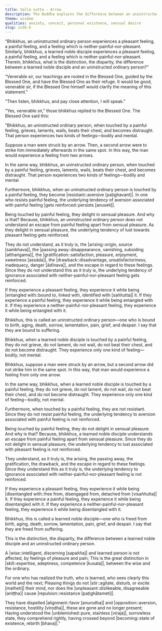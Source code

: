 ```yaml
---
title: Salla sutta - Arrow
description: The Buddha explains the difference between an uninstructed ordinary person and a learned noble disciple in how they experience pleasant, painful, and neither-painful-nor-pleasant feelings.
theme: wisdom
qualities: anxiety, conceit, personal existence, sensual desire
slug: sn36.6
---
```


"Bhikkhus, an uninstructed ordinary person experiences a pleasant feeling, a painful feeling, and a feeling which is neither-painful-nor-pleasant. Similarly, bhikkhus, a learned noble disciple experiences a pleasant feeling, a painful feeling, and a feeling which is neither-painful-nor-pleasant. Therein, bhikkhus, what is the distinction, the disparity, the difference between a learned noble disciple and an uninstructed ordinary person?"

"Venerable sir, our teachings are rooted in the Blessed One, guided by the Blessed One, and have the Blessed One as their refuge. It would be good, venerable sir, if the Blessed One himself would clarify the meaning of this statement."

"Then listen, bhikkhus, and pay close attention, I will speak."

"Yes, venerable sir," those bhikkhus replied to the Blessed One. The Blessed One said this:

"Bhikkhus, an uninstructed ordinary person, when touched by a painful feeling, grieves, laments, wails, beats their chest, and becomes distraught. That person experiences two kinds of feelings—bodily and mental.

Suppose a man were struck by an arrow. Then, a second arrow were to strike him immediately afterwards in the same spot. In this way, the man would experience a feeling from two arrows.

In the same way, bhikkhus, an uninstructed ordinary person, when touched by a painful feeling, grieves, laments, wails, beats their chest, and becomes distraught. That person experiences two kinds of feelings—bodily and mental.

Furthermore, bhikkhus, when an uninstructed ordinary person is touched by a painful feeling, they become |resistant::aversive [paṭighavant]|. In one who resists painful feeling, the underlying tendency of aversion associated with painful feeling |gets reinforced::persists [anuseti]|.

Being touched by painful feeling, they delight in sensual pleasure. And why is that? Because, bhikkhus, an uninstructed ordinary person does not understand an escape from painful feeling apart from sensual pleasure. As they delight in sensual pleasure, the underlying tendency of lust towards pleasant feeling gets reinforced.

They do not understand, as it truly is, the |arising::origin, source [sambhava]|, the |passing away::disappearance, vanishing, subsiding [atthaṅgama]|, the |gratification::satisfaction, pleasure, enjoyment, sweetness [assāda]|, the |drawback::disadvantage, unsatisfactoriness, inadequacy, danger [ādīnava]|, and the escape in regard to these feelings. Since they do not understand this as it truly is, the underlying tendency of ignorance associated with neither-painful-nor-pleasant feeling gets reinforced.

If they experience a pleasant feeling, they experience it while being |entangled with::bound to, linked with, identified with [saññutta]| it. If they experience a painful feeling, they experience it while being entangled with it. If they experience a neither-painful-nor-pleasant feeling, they experience it while being entangled with it.

Bhikkhus, this is called an uninstructed ordinary person—one who is bound to birth, aging, death, sorrow, lamentation, pain, grief, and despair. I say that they are bound to suffering.

Bhikkhus, when a learned noble disciple is touched by a painful feeling, they do not grieve, do not lament, do not wail, do not beat their chest, and do not become distraught. They experience only one kind of feeling—bodily, not mental.

Bhikkhus, suppose a man were struck by an arrow, but a second arrow did not strike him in the same spot. In this way, that man would experience a feeling from only one arrow.

In the same way, bhikkhus, when a learned noble disciple is touched by a painful feeling, they do not grieve, do not lament, do not wail, do not beat their chest, and do not become distraught. They experience only one kind of feeling—bodily, not mental.

Furthermore, when touched by a painful feeling, they are not resistant. Since they do not resist painful feeling, the underlying tendency to aversion associated with painful feeling is not reinforced.

Being touched by painful feeling, they do not delight in sensual pleasure. And why is that? Because, bhikkhus, a learned noble disciple understands an escape from painful feeling apart from sensual pleasure. Since they do not delight in sensual pleasure, the underlying tendency to lust associated with pleasant feeling is not reinforced.

They understand, as it truly is, the arising, the passing away, the gratification, the drawback, and the escape in regard to these feelings. Since they understand this as it truly is, the underlying tendency to ignorance associated with neither-painful-nor-pleasant feeling is not reinforced.

If they experience a pleasant feeling, they experience it while being |disentangled with::free from, disengaged from, detached from [visaññutta]| it. If they experience a painful feeling, they experience it while being disentangled with it. If they experience a neither-painful-nor-pleasant feeling, they experience it while being disentangled with it.

Bhikkhus, this is called a learned noble disciple—one who is freed from birth, aging, death, sorrow, lamentation, pain, grief, and despair. I say that they are freed from suffering.

This is the distinction, the disparity, the difference between a learned noble disciple and an uninstructed ordinary person.

A |wise::intelligent, discerning [sapañña]| and learned person is not affected,
by feelings of pleasure and pain;
This is the great distinction in |skill::expertise, adeptness, competence [kusala]|,
between the wise and the ordinary.

For one who has realized the truth, who is learned,
who sees clearly this world and the next;
Pleasing things do not |stir::agitate, disturb, or excite [matheti]| their mind,
nor does the |unpleasant::dislikeable, disagreeable [aniṭṭha]| cause |repulsion::resistance [paṭighātameti]|.

They have dispelled |alignment::favor [anurodha]| and |opposition::aversion, resistance, hostility [virodha]|,
these are gone and no longer present;
Having understood the |unblemished::pure, stainless [viraja]|, sorrowless state,
they comprehend rightly, having crossed beyond |becoming::state of existence, rebirth [bhava]|."